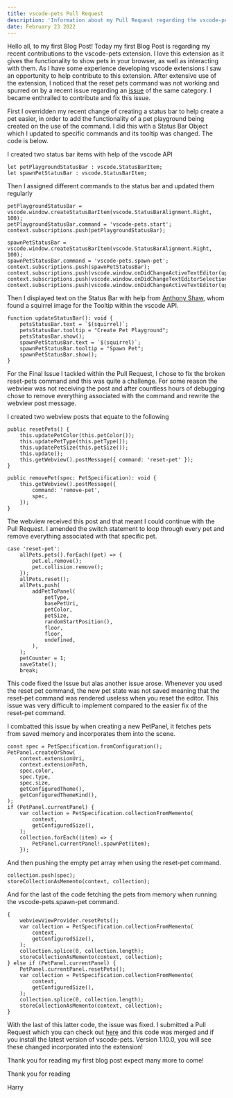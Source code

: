 ```yaml
---
title: vscode-pets Pull Request
description: 'Information about my Pull Request regarding the vscode-pets extension.'
date: February 23 2022
---
```


Hello all, to my first Blog Post! Today my first Blog Post is regarding my recent contributions to the vscode-pets extension.
I love this extension as it gives the functionality to show pets in your browser, as well as interacting with them.
As I have some experience developing vscode extensions I saw an opportunity to help contribute to this extension.
After extensive use of the extension, I noticed that the reset pets command was not working and spurred on by a recent issue
regarding an [issue](https://github.com/tonybaloney/vscode-pets/issues/96) of the same category. I became enthralled to contribute
and fix this issue.

First I overridden my recent change of creating a status bar to help create a pet easier, in order to add the functionality of
a pet playground being created on the use of the command. I did this with a Status Bar Object which I updated to specific commands
and its tooltip was changed. The code is below.

I created two status bar items with help of the vscode API

```
let petPlaygroundStatusBar : vscode.StatusBarItem;
let spawnPetStatusBar : vscode.StatusBarItem;
```

Then I assigned different commands to the status bar and updated them regularly

```
petPlaygroundStatusBar = vscode.window.createStatusBarItem(vscode.StatusBarAlignment.Right, 100);
petPlaygroundStatusBar.command = 'vscode-pets.start';
context.subscriptions.push(petPlaygroundStatusBar);

spawnPetStatusBar = vscode.window.createStatusBarItem(vscode.StatusBarAlignment.Right, 100);
spawnPetStatusBar.command = 'vscode-pets.spawn-pet';
context.subscriptions.push(spawnPetStatusBar);
context.subscriptions.push(vscode.window.onDidChangeActiveTextEditor(updateStatusBar));
context.subscriptions.push(vscode.window.onDidChangeTextEditorSelection(updateStatusBar));
context.subscriptions.push(vscode.window.onDidChangeActiveTextEditor(updateExtensionPositionContext));
```

Then I displayed text on the Status Bar with help from [Anthony Shaw](https://github.com/tonybaloney/), whom found a squirrel image for the Tooltip
within the vscode API.

```
function updateStatusBar(): void {
    petsStatusBar.text = `$(squirrel)`;
	petsStatusBar.tooltip = "Create Pet Playground";
	petsStatusBar.show();
	spawnPetStatusBar.text = `$(squirrel)`;
	spawnPetStatusBar.tooltip = "Spawn Pet";
	spawnPetStatusBar.show();
}
```

For the Final Issue I tackled within the Pull Request, I chose to fix the broken reset-pets command and this was quite a challenge.
For some reason the webview was not receiving the post and after countless hours of debugging chose to remove everything associated
with the command and rewrite the webview post message.

I created two webview posts that equate to the following

```
public resetPets() {
    this.updatePetColor(this.petColor());
    this.updatePetType(this.petType());
    this.updatePetSize(this.petSize());
    this.update();
    this.getWebview().postMessage({ command: 'reset-pet' });
}

public removePet(spec: PetSpecification): void {
    this.getWebview().postMessage({
        command: 'remove-pet',
        spec,
    });
}
```

The webview received this post and that meant I could continue with the Pull Request.
I amended the switch statement to loop through every pet and remove everything associated
with that specific pet.

```
case 'reset-pet':
    allPets.pets().forEach((pet) => {
        pet.el.remove();
        pet.collision.remove();
    });
    allPets.reset();
    allPets.push(
        addPetToPanel(
            petType,
            basePetUri,
            petColor,
            petSize,
            randomStartPosition(),
            floor,
            floor,
            undefined,
        ),
    );
    petCounter = 1;
    saveState();
    break;
```

This code fixed the Issue but alas another issue arose. Whenever you used the reset pet command, the new pet state
was not saved meaning that the reset-pet command was rendered useless when you reset the editor.
This issue was very difficult to implement compared to the easier fix of the reset-pet command.

I combatted this issue by when creating a new PetPanel, it fetches pets from saved memory and incorporates them into the scene.

```
const spec = PetSpecification.fromConfiguration();
PetPanel.createOrShow(
    context.extensionUri,
    context.extensionPath,
    spec.color,
    spec.type,
    spec.size,
    getConfiguredTheme(),
    getConfiguredThemeKind(),
);
if (PetPanel.currentPanel) {
    var collection = PetSpecification.collectionFromMemento(
        context,
        getConfiguredSize(),
    );
    collection.forEach((item) => {
        PetPanel.currentPanel!.spawnPet(item);
    });
```

And then pushing the empty pet array when using the reset-pet command.

```
collection.push(spec);
storeCollectionAsMemento(context, collection);
```

And for the last of the code fetching the pets from memory when running the vscode-pets.spawn-pet command.

```
{
    webviewViewProvider.resetPets();
    var collection = PetSpecification.collectionFromMemento(
        context,
        getConfiguredSize(),
    );
    collection.splice(0, collection.length);
    storeCollectionAsMemento(context, collection);
} else if (PetPanel.currentPanel) {
    PetPanel.currentPanel.resetPets();
    var collection = PetSpecification.collectionFromMemento(
        context,
        getConfiguredSize(),
    );
    collection.splice(0, collection.length);
    storeCollectionAsMemento(context, collection);
}
```

With the last of this latter code, the issue was fixed.
I submitted a Pull Request which you can check out [here](https://github.com/tonybaloney/vscode-pets/pull/93)
and this code was merged and if you install the latest version of vscode-pets. Version 1.10.0, you will see
these changed incorporated into the extension!

Thank you for reading my first blog post expect many more to come!

Thank you for reading

Harry
